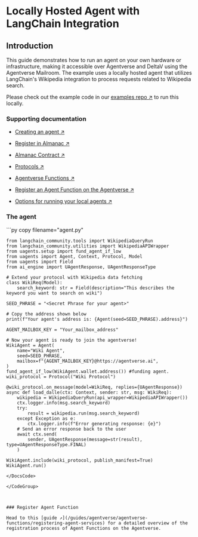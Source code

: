 
# Locally Hosted Agent with LangChain Integration

## Introduction

This guide demonstrates how to run an agent on your own hardware or infrastructure, making it accessible over Agentverse and DeltaV using the Agentverse Mailroom. The example uses a locally hosted agent that utilizes LangChain's Wikipedia integration to process requests related to Wikipedia search.

Please check out the example code in our [examples repo ↗️](https://github.com/fetchai/uAgent-Examples/blob/main/1-uagents/examples/intermediate/local-agent-langchain/agent.py) to run this locally.

### Supporting documentation

- [Creating an agent ↗️](/guides/agents/create-a-uagent)

- [Register in Almanac ↗️](/guides/agents/register-in-almanac)

- [Almanac Contract ↗️](/references/contracts/uagents-almanac/almanac-overview)

- [Protocols ↗️](/references/uagents/uagents-protocols/agent-protocols)

- [Agentverse Functions ↗️](/guides/agents/intermediate/agent-functions)

- [Register an Agent Function on the Agentverse ↗️](/guides/agentverse/agentverse-functions/registering-agent-services)

- [Options for running your local agents ↗️](/guides/agents/intermediate/options-for-running-local-agents)

### The agent

<GithubCodeSegment digest="2f26c73dacd7991e71b3d680d0cf76bd">
    <CodeSegment
        path="https://github.com/fetchai/uAgent-Examples/blob/main/1-uagents/examples/intermediate/local-agent-langchain/agent.py"
        lineStart={1}
        lineEnd={42}
        hosted={true}
    />
</GithubCodeSegment>
<CodeGroup dynamic hasCopy isLocalHostedFile digest='2f26c73dacd7991e71b3d680d0cf76bd'>

<DocsCode local={true}>
	```py copy filename="agent.py"

	from langchain_community.tools import WikipediaQueryRun
	from langchain_community.utilities import WikipediaAPIWrapper
	from uagents.setup import fund_agent_if_low
	from uagents import Agent, Context, Protocol, Model
	from uagents import Field
	from ai_engine import UAgentResponse, UAgentResponseType
	 
	# Extend your protocol with Wikipedia data fetching
	class WikiReq(Model):
	    search_keyword: str = Field(description="This describes the keyword you want to search on wiki")
	 
	SEED_PHRASE = "<Secret Phrase for your agent>"
	 
	# Copy the address shown below
	print(f"Your agent's address is: {Agent(seed=SEED_PHRASE).address}")
	 
	AGENT_MAILBOX_KEY = "Your_mailbox_address"
	 
	# Now your agent is ready to join the agentverse!
	WikiAgent = Agent(
	    name="Wiki Agent",
	    seed=SEED_PHRASE,
	    mailbox=f"{AGENT_MAILBOX_KEY}@https://agentverse.ai",
	)
	fund_agent_if_low(WikiAgent.wallet.address()) #funding agent.
	wiki_protocol = Protocol("Wiki Protocol")
	 
	@wiki_protocol.on_message(model=WikiReq, replies={UAgentResponse})
	async def load_dalle(ctx: Context, sender: str, msg: WikiReq):
	    wikipedia = WikipediaQueryRun(api_wrapper=WikipediaAPIWrapper())
	    ctx.logger.info(msg.search_keyword)
	    try:
	        result = wikipedia.run(msg.search_keyword)
	    except Exception as e:
	        ctx.logger.info(f"Error generating response: {e}")
	    # Send an error response back to the user
	    await ctx.send(
	        sender, UAgentResponse(message=str(result), type=UAgentResponseType.FINAL)
	    )
	 
	WikiAgent.include(wiki_protocol, publish_manifest=True)
	WikiAgent.run()

```
</DocsCode>

</CodeGroup>



### Register Agent Function

Head to this [guide ↗️](/guides/agentverse/agentverse-functions/registering-agent-services) for a detailed overview of the registration process of Agent Functions on the Agentverse.
